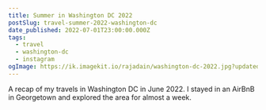 ```yaml
---
title: Summer in Washington DC 2022
postSlug: travel-summer-2022-washington-dc
date_published: 2022-07-01T23:00:00.000Z
tags:
  - travel
  - washington-dc
  - instagram
ogImage: https://ik.imagekit.io/rajadain/washington-dc-2022.jpg?updatedAt=1686527944231
---
```



A recap of my travels in Washington DC in June 2022. I stayed in an AirBnB in Georgetown and explored the area for almost a week.

<InstagramEmbed url="https://www.instagram.com/p/CkJuqAiJY7w/" />
<InstagramEmbed url="https://www.instagram.com/p/CkcOg0LjJdT/" />
<InstagramEmbed url="https://www.instagram.com/p/CkhMlImDx3V/" />
<InstagramEmbed url="https://www.instagram.com/p/CkmVmJgpKRY/" />
<InstagramEmbed url="https://www.instagram.com/p/CkruVfwDflX/" />
<InstagramEmbed url="https://www.instagram.com/p/CkzGEE0pPyo/" />

<script async src="/instagram-embed.js"></script>
